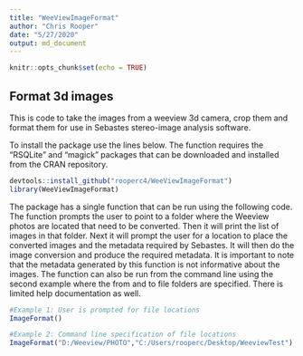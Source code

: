 ```yaml
---
title: "WeeViewImageFormat"
author: "Chris Rooper"
date: "5/27/2020"
output: md_document
---
```


```r
knitr::opts_chunk$set(echo = TRUE)
```

## Format 3d images

This is code to take the images from a weeview 3d camera, crop them and format them for use in Sebastes stereo-image analysis software.



To install the package use the lines below. The function requires the "RSQLite" and "magick" packages that can be downloaded and installed from the CRAN repository.

```r

devtools::install_github("rooperc4/WeeViewImageFormat")
library(WeeViewImageFormat)

```


The package has a single function that can be run using the following code. The function prompts the user to point to a folder where the Weeview photos are located that need to be converted. Then it will print the list of images in that folder. Next it will prompt the user for a location to place the converted images and the metadata required by Sebastes. It will then do the image conversion and produce the required metadata. It is important to note that the metadata generated by this function is not informative about the images. The function can also be run from the command line using the second example where the from and to file folders are specified. There is limited help documentation as well. 

```r
#Example 1: User is prompted for file locations
ImageFormat()

#Example 2: Command line specification of file locations
ImageFormat("D:/Weeview/PHOTO","C:/Users/rooperc/Desktop/WeeviewTest")
```



